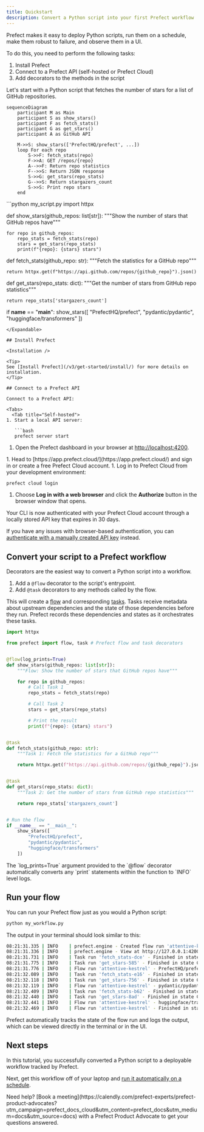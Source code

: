 ```yaml
---
title: Quickstart
description: Convert a Python script into your first Prefect workflow
---
```



Prefect makes it easy to deploy Python scripts, run them on a schedule, make them robust to failure, and observe them in a UI.

To do this, you need to perform the following tasks:

1. Install Prefect
2. Connect to a Prefect API (self-hosted or Prefect Cloud)
3. Add decorators to the methods in the script

Let's start with a Python script that fetches the number of stars for a list of GitHub repositories.

```mermaid
sequenceDiagram
    participant M as Main
    participant S as show_stars()
    participant F as fetch_stats()
    participant G as get_stars()
    participant A as GitHub API

    M->>S: show_stars(['PrefectHQ/prefect', ...])
    loop For each repo
        S->>F: fetch_stats(repo)
        F->>A: GET /repos/{repo}
        A-->>F: Return repo statistics
        F-->>S: Return JSON response
        S->>G: get_stars(repo_stats)
        G-->>S: Return stargazers_count
        S->>S: Print repo stars
    end
```

<Expandable title="the script">
```python my_script.py
import httpx


def show_stars(github_repos: list[str]):
    """Show the number of stars that GitHub repos have"""

    for repo in github_repos:
        repo_stats = fetch_stats(repo)
        stars = get_stars(repo_stats)
        print(f"{repo}: {stars} stars")


def fetch_stats(github_repo: str):
    """Fetch the statistics for a GitHub repo"""

    return httpx.get(f"https://api.github.com/repos/{github_repo}").json()


def get_stars(repo_stats: dict):
    """Get the number of stars from GitHub repo statistics"""

    return repo_stats['stargazers_count']


if __name__ == "__main__":
    show_stars([
        "PrefectHQ/prefect",
        "pydantic/pydantic",
        "huggingface/transformers"
    ])
```
</Expandable>

## Install Prefect

<Installation />

<Tip>
See [Install Prefect](/v3/get-started/install/) for more details on installation.
</Tip>

## Connect to a Prefect API

Connect to a Prefect API:

<Tabs>
  <Tab title="Self-hosted">
1. Start a local API server:

   ```bash
   prefect server start
   ```

1. Open the Prefect dashboard in your browser at [http://localhost:4200](http://localhost:4200).
  </Tab>
  <Tab title="Prefect Cloud">
1. Head to [https://app.prefect.cloud/](https://app.prefect.cloud/) and sign in or create a free Prefect Cloud account.
1. Log in to Prefect Cloud from your development environment:

   ```bash
   prefect cloud login
   ```

1. Choose **Log in with a web browser** and click the **Authorize** button in the browser window that opens.

Your CLI is now authenticated with your Prefect Cloud account through a locally stored API key that expires in 30 days.

If you have any issues with browser-based authentication, you can [authenticate with a manually created API key](/v3/manage/cloud/manage-users/api-keys/) instead.
  </Tab>
</Tabs>

## Convert your script to a Prefect workflow

Decorators are the easiest way to convert a Python script into a workflow.

1. Add a `@flow` decorator to the script's entrypoint.
1. Add `@task` decorators to any methods called by the flow.

This will create a [flow](/v3/develop/write-flows/) and corresponding [tasks](/v3/develop/write-tasks/). 
Tasks receive metadata about upstream dependencies and the state of those dependencies before they run.
Prefect records these dependencies and states as it orchestrates these tasks.

```python my_workflow.py
import httpx

from prefect import flow, task # Prefect flow and task decorators


@flow(log_prints=True)
def show_stars(github_repos: list[str]):
    """Flow: Show the number of stars that GitHub repos have"""

    for repo in github_repos:
        # Call Task 1
        repo_stats = fetch_stats(repo)

        # Call Task 2
        stars = get_stars(repo_stats)

        # Print the result
        print(f"{repo}: {stars} stars")


@task
def fetch_stats(github_repo: str):
    """Task 1: Fetch the statistics for a GitHub repo"""

    return httpx.get(f"https://api.github.com/repos/{github_repo}").json()


@task
def get_stars(repo_stats: dict):
    """Task 2: Get the number of stars from GitHub repo statistics"""

    return repo_stats['stargazers_count']


# Run the flow
if __name__ == "__main__":
    show_stars([
        "PrefectHQ/prefect",
        "pydantic/pydantic",
        "huggingface/transformers"
    ])
```

<Note>
The `log_prints=True` argument provided to the `@flow` decorator automatically converts any `print` statements within the function to `INFO` level logs.
</Note>

## Run your flow

You can run your Prefect flow just as you would a Python script:

```bash
python my_workflow.py
```

The output in your terminal should look similar to this:

```bash
08:21:31.335 | INFO    | prefect.engine - Created flow run 'attentive-kestrel' for flow 'show-stars'
08:21:31.336 | INFO    | prefect.engine - View at http://127.0.0.1:4200/runs/flow-run/edf6866f-371d-4e51-a9e3-556a525b1146
08:21:31.731 | INFO    | Task run 'fetch_stats-dce' - Finished in state Completed()
08:21:31.775 | INFO    | Task run 'get_stars-585' - Finished in state Completed()
08:21:31.776 | INFO    | Flow run 'attentive-kestrel' - PrefectHQ/prefect: 17318 stars
08:21:32.089 | INFO    | Task run 'fetch_stats-e16' - Finished in state Completed()
08:21:32.118 | INFO    | Task run 'get_stars-756' - Finished in state Completed()
08:21:32.119 | INFO    | Flow run 'attentive-kestrel' - pydantic/pydantic: 186318 stars
08:21:32.409 | INFO    | Task run 'fetch_stats-b62' - Finished in state Completed()
08:21:32.440 | INFO    | Task run 'get_stars-8ad' - Finished in state Completed()
08:21:32.441 | INFO    | Flow run 'attentive-kestrel' - huggingface/transformers: 134848 stars
08:21:32.469 | INFO    | Flow run 'attentive-kestrel' - Finished in state Completed()
```

Prefect automatically tracks the state of the flow run and logs the output, which can be viewed directly in the terminal or in the UI.

## Next steps

In this tutorial, you successfully converted a Python script to a deployable workflow tracked by Prefect.

Next, get this workflow off of your laptop and [run it automatically on a schedule](/v3/tutorials/schedule).

<Tip>
Need help? [Book a meeting](https://calendly.com/prefect-experts/prefect-product-advocates?utm_campaign=prefect_docs_cloud&utm_content=prefect_docs&utm_medium=docs&utm_source=docs) with a Prefect Product Advocate to get your questions answered.
</Tip>
